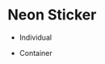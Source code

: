 
# Neon Sticker

- Individual

<NeonSticker title={this.props.title} info={this.props.info} />
<NeonSticker title={this.props.title} info={this.props.info} type="SUCCEED" />
<NeonSticker title={this.props.title} info={this.props.info} type="ERROR" />

- Container

<div style={{
    height: '300px',
}}>
    <NeonSticker title={this.props.title} info={this.props.info} />
</div>

<div style={{
    height: '300px',
    width: '100px',
}}>
    <NeonSticker title={this.props.title} info={this.props.info} />
</div>
